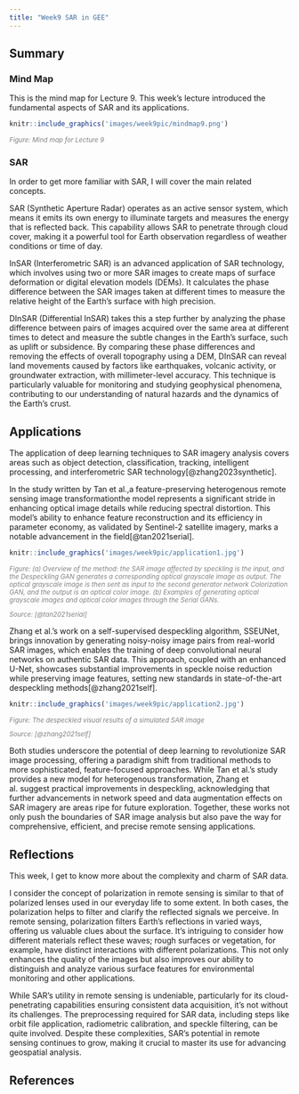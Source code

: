 ```yaml
---
title: "Week9 SAR in GEE"
---
```


## Summary

### Mind Map

This is the mind map for Lecture 9. This week's lecture introduced the fundamental aspects of SAR and its applications.

```r
knitr::include_graphics('images/week9pic/mindmap9.png') 
```

::: {align="center" style="font-size: smaller; color: gray;"}
<em>Figure: Mind map for Lecture 9</em>
:::

### SAR

In order to get more familiar with SAR, I will cover the main related concepts.

SAR (Synthetic Aperture Radar) operates as an active sensor system, which means it emits its own energy to illuminate targets and measures the energy that is reflected back. This capability allows SAR to penetrate through cloud cover, making it a powerful tool for Earth observation regardless of weather conditions or time of day.

InSAR (Interferometric SAR) is an advanced application of SAR technology, which involves using two or more SAR images to create maps of surface deformation or digital elevation models (DEMs). It calculates the phase difference between the SAR images taken at different times to measure the relative height of the Earth's surface with high precision.

DInSAR (Differential InSAR) takes this a step further by analyzing the phase difference between pairs of images acquired over the same area at different times to detect and measure the subtle changes in the Earth's surface, such as uplift or subsidence. By comparing these phase differences and removing the effects of overall topography using a DEM, DInSAR can reveal land movements caused by factors like earthquakes, volcanic activity, or groundwater extraction, with millimeter-level accuracy. This technique is particularly valuable for monitoring and studying geophysical phenomena, contributing to our understanding of natural hazards and the dynamics of the Earth's crust.

## Applications

The application of deep learning techniques to SAR imagery analysis covers areas such as object detection, classification, tracking, intelligent processing, and interferometric SAR technology[@zhang2023synthetic].

In the study written by Tan et al.,a feature-preserving heterogenous remote sensing image transformationthe model represents a significant stride in enhancing optical image details while reducing spectral distortion. This model's ability to enhance feature reconstruction and its efficiency in parameter economy, as validated by Sentinel-2 satellite imagery, marks a notable advancement in the field[@tan2021serial].

```r
knitr::include_graphics('images/week9pic/application1.jpg') 
```

::: {align="center" style="font-size: smaller; color: gray;"}
<em>Figure: (a) Overview of the method: the SAR image affected by speckling is the input, and the Despeckling GAN generates a corresponding optical grayscale image as output. The optical grayscale image is then sent as input to the second generator network Colorization GAN, and the output is an optical color image. (b) Examples of generating optical grayscale images and optical color images through the Serial GANs.</em>
:::

::: {align="center" style="font-size: smaller; color: gray;"}
<em>Source: [@tan2021serial]</em>
:::

Zhang et al.'s work on a self-supervised despeckling algorithm, SSEUNet, brings innovation by generating noisy-noisy image pairs from real-world SAR images, which enables the training of deep convolutional neural networks on authentic SAR data. This approach, coupled with an enhanced U-Net, showcases substantial improvements in speckle noise reduction while preserving image features, setting new standards in state-of-the-art despeckling methods[@zhang2021self].

```r
knitr::include_graphics('images/week9pic/application2.jpg') 
```

::: {align="center" style="font-size: smaller; color: gray;"}
<em>Figure: The despeckled visual results of a simulated SAR image</em>
:::

::: {align="center" style="font-size: smaller; color: gray;"}
<em>Source: [@zhang2021self]</em>
:::

Both studies underscore the potential of deep learning to revolutionize SAR image processing, offering a paradigm shift from traditional methods to more sophisticated, feature-focused approaches. While Tan et al.'s study provides a new model for heterogenous transformation, Zhang et al. suggest practical improvements in despeckling, acknowledging that further advancements in network speed and data augmentation effects on SAR imagery are areas ripe for future exploration. Together, these works not only push the boundaries of SAR image analysis but also pave the way for comprehensive, efficient, and precise remote sensing applications.

## Reflections

This week, I get to know more about the complexity and charm of SAR data.

I consider the concept of polarization in remote sensing is similar to that of polarized lenses used in our everyday life to some extent. In both cases, the polarization helps to filter and clarify the reflected signals we perceive. In remote sensing, polarization filters Earth's reflections in varied ways, offering us valuable clues about the surface. It's intriguing to consider how different materials reflect these waves; rough surfaces or vegetation, for example, have distinct interactions with different polarizations. This not only enhances the quality of the images but also improves our ability to distinguish and analyze various surface features for environmental monitoring and other applications.

While SAR's utility in remote sensing is undeniable, particularly for its cloud-penetrating capabilities ensuring consistent data acquisition, it's not without its challenges. The preprocessing required for SAR data, including steps like orbit file application, radiometric calibration, and speckle filtering, can be quite involved. Despite these complexities, SAR's potential in remote sensing continues to grow, making it crucial to master its use for advancing geospatial analysis.

## References
